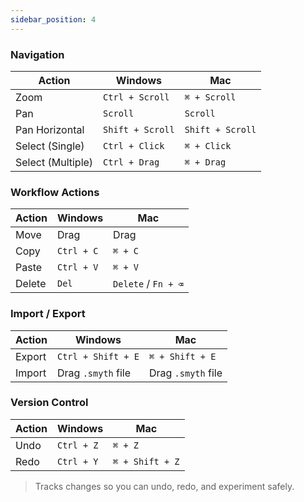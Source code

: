```yaml
---
sidebar_position: 4
---
```

### Navigation

| Action             | Windows         | Mac              |
|--------------------|-----------------|------------------|
| Zoom               | `Ctrl + Scroll` | `⌘ + Scroll`     |
| Pan                | `Scroll`        | `Scroll`         |
| Pan Horizontal     | `Shift + Scroll`| `Shift + Scroll` |
| Select (Single)    | `Ctrl + Click`  | `⌘ + Click`      |
| Select (Multiple)  | `Ctrl + Drag`   | `⌘ + Drag`       |

<Arcade src="https://demo.arcade.software/OeotwcVJYsimXXOajFUC?embed&embed_mobile=tab&embed_desktop=inline&show_copy_link=true" title="Navigation Controls | SmythOS" />

### Workflow Actions

| Action | Windows     | Mac                 |
|--------|-------------|---------------------|
| Move   | Drag        | Drag                |
| Copy   | `Ctrl + C`  | `⌘ + C`             |
| Paste  | `Ctrl + V`  | `⌘ + V`             |
| Delete | `Del`       | `Delete` / `Fn + ⌫` |

<Arcade src="https://demo.arcade.software/Dgz9LU76cKr5I6XkVMgM?embed&embed_mobile=tab&embed_desktop=inline&show_copy_link=true" title="Bulk Actions | SmythOS" />

### Import / Export

| Action | Windows             | Mac                 |
|--------|---------------------|---------------------|
| Export | `Ctrl + Shift + E`  | `⌘ + Shift + E`     |
| Import | Drag `.smyth` file  | Drag `.smyth` file  |

<Arcade src="https://demo.arcade.software/vLQOScbwMOyXhED2A2Rs?embed&embed_mobile=tab&embed_desktop=inline&show_copy_link=true" title="Import & Export Agents" />

### Version Control

| Action | Windows     | Mac             |
|--------|-------------|-----------------|
| Undo   | `Ctrl + Z`  | `⌘ + Z`         |
| Redo   | `Ctrl + Y`  | `⌘ + Shift + Z` |

> Tracks changes so you can undo, redo, and experiment safely.

<Arcade src="https://demo.arcade.software/xzb5NBUzAHp9mr3t9fk5?embed&embed_mobile=tab&embed_desktop=inline&show_copy_link=true" title="Undo/Redo Functionality | SmythOS" />
